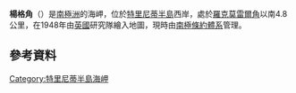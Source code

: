 {{Coord|63|36|S|58|55|W||display=title}}

'''楊格角'''（{{lang-en|Young Point}}）是[[南極洲|南極洲]]的海岬，位於[[特里尼蒂半島|特里尼蒂半島]]西岸，處於[[羅克莫雷爾角|羅克莫雷爾角]]以南4.8公里，在1948年由[[英國|英國]]研究隊繪入地圖，現時由[[南極條約體系|南極條約體系]]管理。

==參考資料==
{{usgs-gazetteer}}

{{DEFAULTSORT:Young Point}}
[[Category:特里尼蒂半島海岬|Category:特里尼蒂半島海岬]]


{{TrinityPeninsula-geo-stub}}